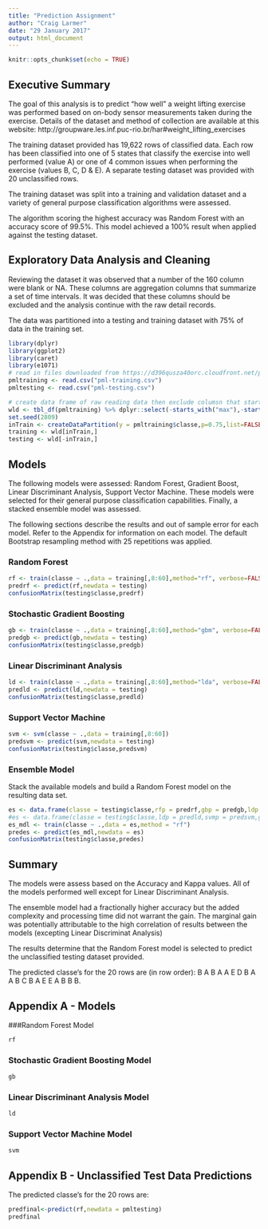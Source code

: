 ```yaml
---
title: "Prediction Assignment"
author: "Craig Larmer"
date: "29 January 2017"
output: html_document
---
```


```r
knitr::opts_chunk$set(echo = TRUE)
```
## Executive Summary

The goal of this analysis is to predict "how well" a weight lifting exercise was performed based on on-body sensor measurements taken during the exercise.  Details of the dataset and method of collection are available at this website: http://groupware.les.inf.puc-rio.br/har#weight_lifting_exercises

The training dataset provided has 19,622 rows of classified data.  Each row has been classified into one of 5 states that classify the exercise into well performed (value A) or one of 4 common issues when performing the exercise (values B, C, D & E).  A separate testing dataset was provided with 20 unclassified rows.

The training dataset was split into a training and validation dataset and a variety of general purpose classification algorithms were assessed.  

The algorithm scoring the highest accuracy was Random Forest with an accuracy score of 99.5%.  This model achieved a 100% result when applied against the testing dataset.

## Exploratory Data Analysis and Cleaning

Reviewing the dataset it was observed that a number of the 160 column were blank or NA.  These columns are aggregation columns that summarize a set of time intervals.  It was decided that these columns should be excluded and the analysis continue with the raw detail records.

The data was partitioned into a testing and training dataset with 75% of data in the training set.

```r
library(dplyr)
library(ggplot2)
library(caret)
library(e1071)
# read in files downloaded from https://d396qusza40orc.cloudfront.net/predmachlearn/pml-training.csv
pmltraining <- read.csv("pml-training.csv")
pmltesting <- read.csv("pml-testing.csv")

# create data frame of raw reading data then exclude columsn that start with: avg, stddev, var, kurtosis, skewness, amplitude
wld <- tbl_df(pmltraining) %>% dplyr::select(-starts_with("max"),-starts_with("min"), -starts_with("avg"),-starts_with("stddev"),-starts_with("var"),-starts_with("kurtosis"),-starts_with("skewness"),-starts_with("amplitude"))
set.seed(2809)
inTrain <- createDataPartition(y = pmltraining$classe,p=0.75,list=FALSE)
training <- wld[inTrain,]
testing <- wld[-inTrain,]

```

## Models

The following models were assessed: Random Forest, Gradient Boost, Linear Discriminant Analysis, Support Vector Machine. These models were selected for their general purpose classification capabilities. Finally, a stacked ensemble model was assessed.

The following sections describe the results and out of sample error for each model.  Refer to the Appendix for information on each model.  The default Bootstrap resampling method with 25 repetitions was applied.

### Random Forest
``` r

rf <- train(classe ~ .,data = training[,8:60],method="rf", verbose=FALSE)
predrf <- predict(rf,newdata = testing)
confusionMatrix(testing$classe,predrf)
```

### Stochastic Gradient Boosting
``` r
gb <- train(classe ~ .,data = training[,8:60],method="gbm", verbose=FALSE)
predgb <- predict(gb,newdata = testing)
confusionMatrix(testing$classe,predgb)
```

### Linear Discriminant Analysis
``` r
ld <- train(classe ~ .,data = training[,8:60],method="lda", verbose=FALSE)
predld <- predict(ld,newdata = testing)
confusionMatrix(testing$classe,predld)
```

### Support Vector Machine
``` r
svm <- svm(classe ~ .,data = training[,8:60])
predsvm <- predict(svm,newdata = testing)
confusionMatrix(testing$classe,predsvm)
```

### Ensemble Model

Stack the available models and build a Random Forest model on the resulting data set.

```r
es <- data.frame(classe = testing$classe,rfp = predrf,gbp = predgb,ldp = predld,svmp = predsvm )
#es <- data.frame(classe = testing$classe,ldp = predld,svmp = predsvm,gbp = predgb )
es_mdl <- train(classe ~ .,data = es,method = "rf")
predes <- predict(es_mdl,newdata = es)
confusionMatrix(testing$classe,predes)
```

## Summary

The models were assess based on the Accuracy and Kappa values.  All of the models performed well except for Linear Discriminant Analysis.  

The ensemble model had a fractionally higher accuracy but the added complexity and processing time did not warrant the gain.  The marginal gain was potentially attributable to the high correlation of results between the models (excepting Linear Discriminat Analysis)

The results determine that the Random Forest model is selected to predict the unclassified testing dataset provided.

The predicted classe's for the 20 rows are (in row order): B A B A A E D B A A B C B A E E A B B B.  

## Appendix A - Models

###Random Forest Model
```r
rf
```

### Stochastic Gradient Boosting Model
``` r
gb
```

### Linear Discriminant Analysis Model
``` r
ld
```

### Support Vector Machine Model
``` r
svm
```

## Appendix B - Unclassified Test Data Predictions

The predicted classe's for the 20 rows are:
```r
predfinal<-predict(rf,newdata = pmltesting)
predfinal
```
